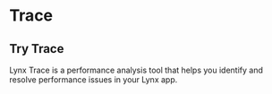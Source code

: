 # Trace

## Try Trace

Lynx Trace is a performance analysis tool that helps you identify and resolve performance issues in your Lynx app.
